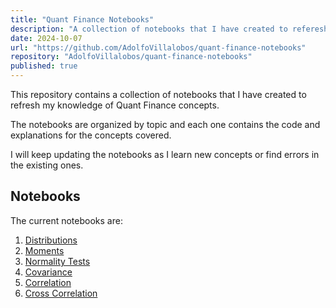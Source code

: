 ```yaml
---
title: "Quant Finance Notebooks"
description: "A collection of notebooks that I have created to referesh my knowledge about Quant Finance concepts."
date: 2024-10-07
url: "https://github.com/AdolfoVillalobos/quant-finance-notebooks"
repository: "AdolfoVillalobos/quant-finance-notebooks"
published: true
---
```


This repository contains a collection of notebooks that I have created to refresh my knowledge of Quant Finance concepts.

The notebooks are organized by topic and each one contains the code and explanations for the concepts covered.

I will keep updating the notebooks as I learn new concepts or find errors in the existing ones.

## Notebooks

The current notebooks are:

1. [Distributions](https://github.com/AdolfoVillalobos/quant-finance-notebooks/blob/main/notebooks/01-distributions.ipynb)
1. [Moments](https://github.com/AdolfoVillalobos/quant-finance-notebooks/blob/main/notebooks/02-moments.ipynb)
1. [Normality Tests](https://github.com/AdolfoVillalobos/quant-finance-notebooks/blob/main/notebooks/03-normality-tests.ipynb)
1. [Covariance](https://github.com/AdolfoVillalobos/quant-finance-notebooks/blob/main/notebooks/04-covariance.ipynb)
1. [Correlation](https://github.com/AdolfoVillalobos/quant-finance-notebooks/blob/main/notebooks/05-correlation.ipynb)
1. [Cross Correlation](https://github.com/AdolfoVillalobos/quant-finance-notebooks/blob/main/notebooks/06-cross-correlation.ipynb)


